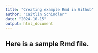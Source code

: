 ```yaml
---
title: "Creating example Rmd in Github"
author: "Caitlin Schindler"
date: "2024-10-15"
output: html_document
---
```


## Here is a sample Rmd file.